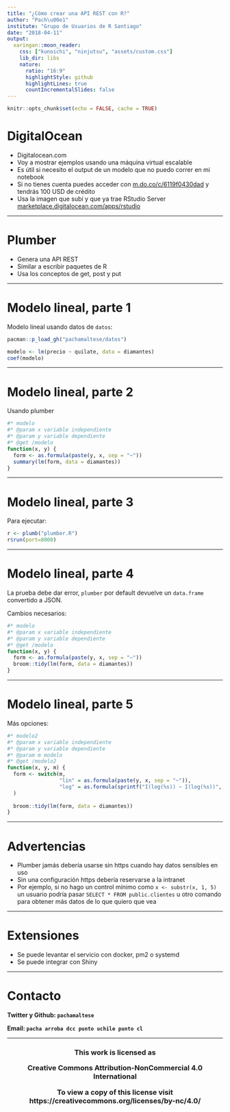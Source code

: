 ```yaml
---
title: "¿Cómo crear una API REST con R?"
author: "Pach\u00e1"
institute: "Grupo de Usuarios de R Santiago"
date: "2018-04-11"
output:
  xaringan::moon_reader:
    css: ["kunoichi", "ninjutsu", "assets/custom.css"]
    lib_dir: libs
    nature:
      ratio: "16:9"
      highlightStyle: github
      highlightLines: true
      countIncrementalSlides: false
---
```


```r
knitr::opts_chunk$set(echo = FALSE, cache = TRUE)
```

# DigitalOcean

* Digitalocean.com
* Voy a mostrar ejemplos usando una máquina virtual escalable
* Es útil si necesito el output de un modelo que no puedo correr en mi notebook
* Si no tienes cuenta puedes acceder con [m.do.co/c/6119f0430dad](https://m.do.co/c/6119f0430dad) y tendrás 100 USD de crédito
* Usa la imagen que subí y que ya trae RStudio Server [marketplace.digitalocean.com/apps/rstudio](https://marketplace.digitalocean.com/apps/rstudio)

---

# Plumber

* Genera una API REST
* Similar a escribir paquetes de R
* Usa los conceptos de get, post y put

---

# Modelo lineal, parte 1

Modelo lineal usando datos de `datos`:

```r
pacman::p_load_gh("pachamaltese/datos")

modelo <- lm(precio ~ quilate, data = diamantes)
coef(modelo)
```

---

# Modelo lineal, parte 2

Usando plumber

```r
#* modelo
#* @param x variable independiente
#* @param y variable dependiente
#* @get /modelo
function(x, y) {
  form <- as.formula(paste(y, x, sep = "~"))
  summary(lm(form, data = diamantes))
}
```

---

# Modelo lineal, parte 3

Para ejecutar:

```r
r <- plumb("plumber.R")
r$run(port=8000)
```

---

# Modelo lineal, parte 4

La prueba debe dar error, `plumber` por default devuelve un `data.frame` convertido a JSON. 

Cambios necesarios:

```r
#* modelo
#* @param x variable independiente
#* @param y variable dependiente
#* @get /modelo
function(x, y) {
  form <- as.formula(paste(y, x, sep = "~"))
  broom::tidy(lm(form, data = diamantes))
}
```

---

# Modelo lineal, parte 5

Más opciones:

```r
#* modelo2
#* @param x variable independiente
#* @param y variable dependiente
#* @param m modelo
#* @get /modelo2
function(x, y, m) {
  form <- switch(m,
                 "lin" = as.formula(paste(y, x, sep = "~")),
                 "log" = as.formula(sprintf("I(log(%s)) ~ I(log(%s))", y ,x))
  )
  
  broom::tidy(lm(form, data = diamantes))
}
```

---

# Advertencias

* Plumber jamás debería usarse sin https cuando hay datos sensibles en uso
* Sin una configuración https debería reservarse a la intranet
* Por ejemplo, si no hago un control mínimo como `x <- substr(x, 1, 5)` un usuario podría pasar `SELECT * FROM public.clientes` u otro comando para obtener más datos de lo que quiero que vea

---

# Extensiones

* Se puede levantar el servicio con docker, pm2 o systemd
* Se puede integrar con Shiny

---

# Contacto

**Twitter y Github: `pachamaltese`**

**Email: `pacha arroba dcc punto uchile punto cl`**

---

<center>
<h3>
This work is licensed as

**Creative Commons Attribution-NonCommercial 4.0 International**

To view a copy of this license visit
https://creativecommons.org/licenses/by-nc/4.0/
</h3>
<center>
